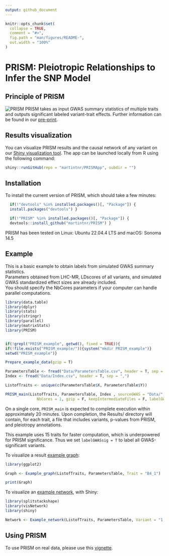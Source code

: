 ```yaml
---
output: github_document
---
```


<!-- README.md is generated from README.Rmd. Please edit that file -->

```r
knitr::opts_chunk$set(
  collapse = TRUE,
  comment = "#>",
  fig.path = "man/figures/README-",
  out.width = "100%"
)
```

# PRISM: Pleiotropic Relationships to Infer the SNP Model

<!-- badges: start -->
<!-- badges: end -->

## Principle of PRISM

![PRISM](Github_Fig.png)
PRISM takes as input GWAS summary statistics of multiple traits and outputs significant labeled variant-trait effects. Further information can be found in our [pre-print](https://doi.org/10.1101/2024.06.01.24308193).

## Results visualization

You can visualize PRISM results and the causal network of any variant on our [Shiny visualization tool](https://verbam01.shinyapps.io/PRISM/). The app can be launched locally from R using the following command:
``` r
shiny::runGitHub(repo = "martintnr/PRISMApp", subdir = "")
```

## Installation

To install the current version of PRISM, which should take a few minutes:

``` r
  if(!"devtools" %in% installed.packages()[, "Package"]) {
  install.packages("devtools") }

  if(!"PRISM" %in% installed.packages()[, "Package"]) {
  devtools::install_github("martintnr/PRISM") }
```
PRISM has been tested on Linux: Ubuntu 22.04.4 LTS and macOS: Sonoma 14.5

## Example

This is a basic example to obtain labels from simulated GWAS summary statistics.  
Parameters obtained from LHC-MR, LDscores of all variants, and simulated GWAS standardized effect sizes are already included.  
You should specify the NbCores parameters if your computer can handle parallel computations.  

```r
library(data.table)
library(dplyr)
library(stats)
library(stringr)
library(parallel)
library(matrixStats)
library(PRISM)


if(!grepl("PRISM_example", getwd(), fixed = TRUE)){
if(!file.exists("PRISM_example/")){system("mkdir PRISM_example")}
setwd("PRISM_example")}

Prepare_example_data(gzip = T)

ParametersTable <- fread("Data/ParametersTable.csv", header = T, sep = ",")
Index <- fread("Data/Index.csv", header = T, sep = ",")

ListofTraits <- unique(c(ParametersTable$X, ParametersTable$Y))

PRISM_main(ListofTraits, ParametersTable, Index , sourceGWAS = "Data/",
              NbCores = 1, gzip = F, keepIntermediateFiles = F, labelGWASsig = T)


```

On a single core, `PRISM_main` is expected to complete execution within approximately 20 minutes. Upon completion, the Results/ directory will contain, for each trait, a file that includes variants, p-values from PRISM, and pleiotropy annotations. 

This example uses 15 traits for faster computation, which is underpowered for PRISM significance. Thus we set `labelGWASsig = T` to label all GWAS-significant variants.

To visualize a result [example graph](https://github.com/martintnr/PRISM/blob/main/Example_graph_output.png):
```r
library(ggplot2)

Graph <- Example_graph(ListofTraits, ParametersTable, Trait = "B4_1")

print(Graph)
```


To visualize an [example network](https://github.com/martintnr/PRISM/blob/main/Example_network_output.png), with Shiny:
```r
library(splitstackshape)
library(visNetwork)
library(shiny)

Network <- Example_network(ListofTraits, ParametersTable, Variant = "1:5341323:G:A")

```


## Using PRISM

To use PRISM on real data, please use this [vignette](https://github.com/martintnr/PRISM/blob/main/vignettes/PRISM_vignette.md).


